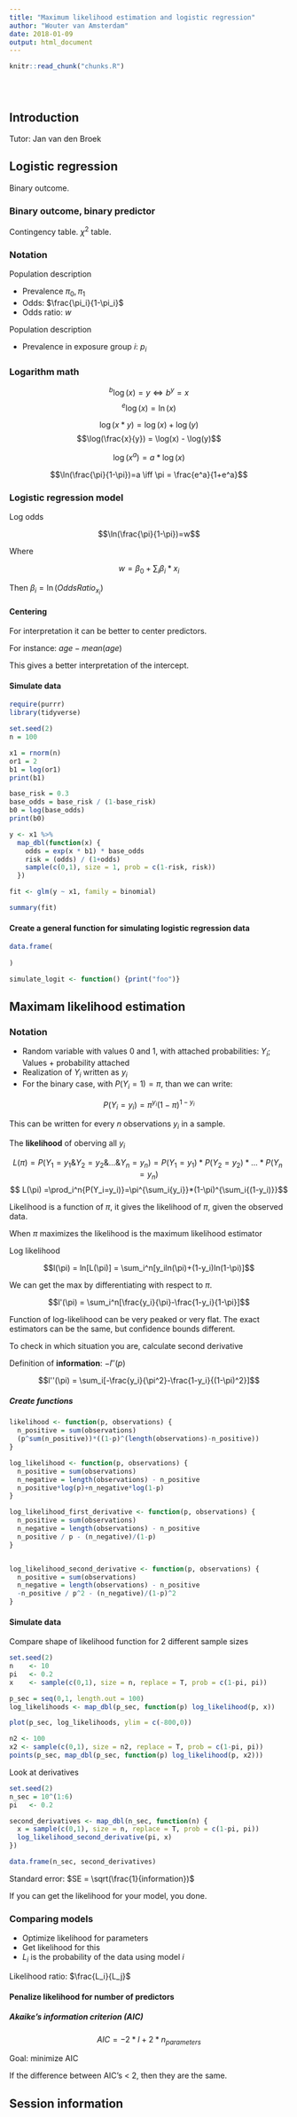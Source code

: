 ```yaml
---
title: "Maximum likelihood estimation and logistic regression"
author: "Wouter van Amsterdam"
date: 2018-01-09
output: html_document
---
```


<!-- The file analysis/chunks.R contains chunks that define default settings
shared across the workflowr files. -->
```r
knitr::read_chunk("chunks.R")
```

<!-- Update knitr chunk options -->
```r
```

<!-- Insert the date the file was last updated -->
```r
```

<!-- Insert the code version (Git commit SHA1) if Git repository exists and R
 package git2r is installed -->
```r
```

<!-- Add your analysis here -->

## Introduction

Tutor: Jan van den Broek

## Logistic regression

Binary outcome.

### Binary outcome, binary predictor

Contingency table. $\chi^2$ table.

### Notation

Population description

* Prevalence $\pi_0, \pi_1$
* Odds: $\frac{\pi_i}{1-\pi_i}$
* Odds ratio: $w$

Population description

* Prevalence in exposure group $i$: $p_i$

### Logarithm math

$$^{b}\log(x) = y\iff b^y = x$$
$$^e\log(x) = \ln(x)$$

$$\log(x*y) = \log(x) + \log(y)$$
$$\log(\frac{x}{y}) = \log(x) - \log(y)$$

$$\log(x^a) = a*\log(x)$$

$$\ln(\frac{\pi}{1-\pi})=a \iff \pi = \frac{e^a}{1+e^a}$$

### Logistic regression model

Log odds

$$\ln(\frac{\pi}{1-\pi})=w$$

Where 

$$w = \beta_0 + \sum_{i}{\beta_i*x_i}$$

Then $\beta_i = \ln(OddsRatio_{x_i})$

#### Centering

For interpretation it can be better to center predictors.

For instance: $age - mean(age)$

This gives a better interpretation of the intercept.

#### Simulate data
```r
require(purrr)
library(tidyverse)

set.seed(2)
n = 100

x1 = rnorm(n)
or1 = 2
b1 = log(or1)
print(b1)

base_risk = 0.3
base_odds = base_risk / (1-base_risk)
b0 = log(base_odds)
print(b0)

y <- x1 %>% 
  map_dbl(function(x) {
    odds = exp(x * b1) * base_odds
    risk = (odds) / (1+odds)
    sample(c(0,1), size = 1, prob = c(1-risk, risk))
  })

fit <- glm(y ~ x1, family = binomial)

summary(fit)

```

#### Create a general function for simulating logistic regression data

```r
data.frame(
  
)

simulate_logit <- function() {print("foo")}
```


## Maximam likelihood estimation

### Notation

* Random variable with values $0$ and $1$, with attached probabilities: $Y_i$; Values + probability attached
* Realization of $Y_i$ written as $y_i$
* For the binary case, with $P(Y_i = 1) = \pi$, than we can write: 

$$P(Y_i = y_i) = \pi^{y_i}(1-\pi)^{1-y_i}$$

This can be written for every $n$ observations $y_i$ in a sample.

The **likelihood** of oberving all $y_i$

$$L(\pi) = P(Y_1 = y_1 \& Y_2 = y_2 \& ... \& Y_n = y_n) = P(Y_1=y_1)*P(Y_2=y_2)*...*P(Y_n = y_n)$$
$$ L(\pi) =\prod_i^n{P(Y_i=y_i)}=\pi^{\sum_i{y_i}}*(1-\pi)^{\sum_i{(1-y_i)}}$$

Likelihood is a function of $\pi$, 
it gives the likelihood of $\pi$, 
given the observed data.

When $\pi$ maximizes the likelihood is the maximum 
likelihood estimator



Log likelihood

$$l(\pi) = ln[L(\pi)] = \sum_i^n[y_iln(\pi)+(1-y_i)ln(1-\pi)]$$

We can get the max by differentiating with respect to $\pi$.

$$l'(\pi) = \sum_i^n[\frac{y_i}{\pi}-\frac{1-y_i}{1-\pi}]$$



Function of log-likelihood can be very peaked or 
very flat. The exact estimators can be the same, 
but confidence bounds different.

To check in which situation you are, calculate second 
derivative

Definition of **information**: $-l''(p)$

$$l''(\pi) = \sum_i[-\frac{y_i}{\pi^2}-\frac{1-y_i}{(1-\pi)^2}]$$

##### Create functions

```r
likelihood <- function(p, observations) {
  n_positive = sum(observations)
  (p^sum(n_positive))*((1-p)^(length(observations)-n_positive))
}

log_likelihood <- function(p, observations) {
  n_positive = sum(observations)
  n_negative = length(observations) - n_positive
  n_positive*log(p)+n_negative*log(1-p)
}

log_likelihood_first_derivative <- function(p, observations) {
  n_positive = sum(observations)
  n_negative = length(observations) - n_positive
  n_positive / p - (n_negative)/(1-p)
}


log_likelihood_second_derivative <- function(p, observations) {
  n_positive = sum(observations)
  n_negative = length(observations) - n_positive
  -n_positive / p^2 - (n_negative)/(1-p)^2
}
```

#### Simulate data

Compare shape of likelihood function for 2 different sample sizes
```r
set.seed(2)
n    <- 10
pi   <- 0.2
x    <- sample(c(0,1), size = n, replace = T, prob = c(1-pi, pi))

p_sec = seq(0,1, length.out = 100)
log_likelihoods <- map_dbl(p_sec, function(p) log_likelihood(p, x))

plot(p_sec, log_likelihoods, ylim = c(-800,0))

n2 <- 100
x2 <- sample(c(0,1), size = n2, replace = T, prob = c(1-pi, pi))
points(p_sec, map_dbl(p_sec, function(p) log_likelihood(p, x2)))
```

Look at derivatives
```r
set.seed(2)
n_sec = 10^(1:6)
pi   <- 0.2

second_derivatives <- map_dbl(n_sec, function(n) {
  x = sample(c(0,1), size = n, replace = T, prob = c(1-pi, pi))
  log_likelihood_second_derivative(pi, x)
})

data.frame(n_sec, second_derivatives)
```


Standard error: $SE = \sqrt(\frac{1}{information})$

If you can get the likelihood for your model, you done.

### Comparing models

* Optimize likelihood for parameters
* Get likelihood for this
* $L_i$ is the probability of the data using model $i$

Likelihood ratio: $\frac{L_i}{L_j}$

#### Penalize likelihood for number of predictors

##### Akaike's information criterion (AIC)

$$AIC = -2*l + 2*n_{parameters}$$

Goal: minimize AIC

If the difference between AIC's < 2, then they are the same.

## Session information

<!-- Insert the session information into the document -->
```r
```

